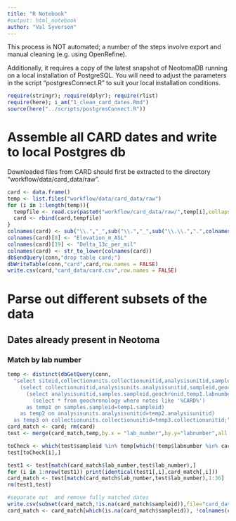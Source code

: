 ```yaml
---
title: "R Notebook"
#output: html_notebook
author: "Val Syverson"
---
```


This process is NOT automated; a number of the steps involve export and manual cleaning (e.g. using OpenRefine).

Additionally, it requires a copy of the latest snapshot of NeotomaDB running on a local installation of PostgreSQL. You will need to adjust the parameters in the script "postgresConnect.R" to suit your local installation conditions.

```r
require(stringr); require(dplyr); require(rlist)
require(here); i_am("1_clean_card_dates.Rmd")
source(here("../scripts/postgresConnect.R"))
```
 

# Assemble all CARD dates and write to local Postgres db

Downloaded files from CARD should first be extracted to the directory "workflow/data/card_data/raw".

```r
card <- data.frame()
temp <- list.files("workflow/data/card_data/raw")
for (i in 1:length(temp)){
  tempfile <- read.csv(paste0("workflow/card_data/raw/",temp[i],collapse = ""),sep = "\t",fileEncoding = "UTF-16")
  card <- rbind(card,tempfile)
}
colnames(card) <- sub("\\.","_",sub("\\.","_",sub("\\.\\.",".",colnames(card))))
colnames(card)[8] <- "Elevation_m_ASL"
colnames(card)[19] <- "Delta_13c_per_mil"
colnames(card) <- str_to_lower(colnames(card))
dbSendQuery(conn,"drop table card;")
dbWriteTable(conn,"card",card,row.names = FALSE)
write.csv(card,"card_data/card.csv",row.names = FALSE)
```

# Parse out different subsets of the data

## Dates already present in Neotoma

### Match by lab number
```r


temp <- distinct(dbGetQuery(conn,
  "select siteid,collectionunits.collectionunitid,analysisunitid,sampleid,geochronid,labnumber,temp3.notes from collectionunits join 
    (select collectionunitid,analysisunits.analysisunitid,sampleid,geochronid,labnumber,temp2.notes from analysisunits join 
      (select analysisunitid,samples.sampleid,geochronid,temp1.labnumber,temp1.notes from samples join 
        (select * from geochronology where notes like '%CARD%') 
      as temp1 on samples.sampleid=temp1.sampleid) 
    as temp2 on analysisunits.analysisunitid=temp2.analysisunitid) 
  as temp3 on collectionunits.collectionunitid=temp3.collectionunitid;"))
card_match <- card; rm(card)
test <- merge(card_match,temp,by.x = "lab_number",by.y="labnumber",all = T)
```

```r
toCheck <- which(test$sampleid %in% temp[which(!temp$labnumber %in% card_match$lab_number),"sampleid"])
test[toCheck[i],]
```

```r
test1 <- test[match(card_match$lab_number,test$lab_number),]
for (i in 1:nrow(test1)) print(identical(test1[,i],card_match[,i]))
card_match <- test[match(card_match$lab_number,test$lab_number),1:36]
rm(test1,test)

#separate out  and remove fully matched dates
write.csv(subset(card_match,!is.na(card_match$sampleid)),file="card_data/sample_matched.csv",row.names=F)
card_match <- card_match[which(is.na(card_match$sampleid)), !colnames(card_match) %in% c("collectionunitid","analysisunitid","sampleid","geochronid")]
```

```r

```

